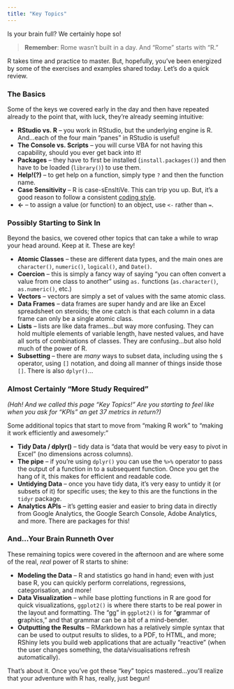 ```yaml
---
title: "Key Topics"
---
```

Is your brain full? We certainly hope so!

>**Remember**: Rome wasn't built in a day. And "Rome" starts with "R."

R takes time and practice to master. But, hopefully, you've been energized by some of the exercises and examples shared today. Let's do a quick review.

### The Basics

Some of the keys we covered early in the day and then have repeated already to the point that, with luck, they're already seeming intuitive:

* **RStudio vs. R** -- you work in RStudio, but the underlying engine is R. And...each of the four main "panes" in RStudio is useful!
* **The Console vs. Scripts** -- you will curse VBA for not having this capability, should you ever get back into it!
* **Packages** -- they have to first be installed (`install.packages()`) and then have to be loaded (`library()`) to use them.
* **Help!(?)** -- to get help on a function, simply type `?` and then the function name.
* **Case Sensitivity** -- R is case-sEnsItiVe. This can trip you up. But, it's a good reason to follow a consistent [coding style](habits.html).
* **<-** -- to assign a value (or function) to an object, use `<-` rather than `=`.

### Possibly Starting to Sink In

Beyond the basics, we covered other topics that can take a while to wrap your head around. Keep at it. These are key!

* **Atomic Classes** -- these are different data types, and the main ones are `character()`, `numeric()`, `logical()`, and `Date()`.
* **Coercion** -- this is simply a fancy way of saying "you can often convert a value from one class to another" using `as.` functions (`as.character()`, `as.numeric()`, etc.)
* **Vectors** -- vectors are simply a set of values with the same atomic class.
* **Data Frames** -- data frames are super handy and are like an Excel spreadsheet on steroids; the one catch is that each column in a data frame can only be a single atomic class.
* **Lists** -- lists are like data frames...but way more confusing. They can hold multiple elements of variable length, have nested values, and have all sorts of combinations of classes. They are confusing...but also hold much of the power of R.
* **Subsetting** -- there are _many_ ways to subset data, including using the `$` operator, using `[]` notation, and doing all manner of things inside those `[]`. There is also `dplyr()`...

### Almost Certainly "More Study Required"

_(Hah! And we called this page "Key Topics!" Are you starting to feel like when you ask for "KPIs" an get 37 metrics in return?)_

Some additional topics that start to move from "making R work" to "making it work efficiently and awesomely:"

* **Tidy Data / dplyr()** -- tidy data is "data that would be very easy to pivot in Excel" (no dimensions across columns).
* **The pipe** -- if you're using `dplyr()` you can use the `%>%` operator to pass the output of a function in to a subsequent function. Once you get the hang of it, this makes for efficient and readable code.
* **Untidying Data** -- once you have tidy data, it's very easy to untidy it (or subsets of it) for specific uses; the key to this are the functions in the `tidyr` package.
* **Analytics APIs** -- it's getting easier and easier to bring data in directly from Google Analytics, the Google Search Console, Adobe Analytics, and more. There are packages for this!

### And...Your Brain Runneth Over
These remaining topics were covered in the afternoon and are where some of the real, _real_ power of R starts to shine:

* **Modeling the Data** -- R and statistics go hand in hand; even with just base R, you can quickly perform correlations, regressions, categorisation, and more!
* **Data Visualization** -- while base plotting functions in R are good for quick visualizations, `ggplot2()` is where there starts to be real power in the layout and formatting. The "gg" in `ggplot2()` is for "**g**rammar of **g**raphics," and that grammar can be a bit of a mind-bender.
* **Outputting the Results** -- RMarkdown has a relatively simple syntax that can be used to output results to slides, to a PDF, to HTML, and more; RShiny lets you build web applications that are actually "reactive" (when the user changes something, the data/visualisations refresh automatically).

_<whew>_ That's about it. Once you've got these "key" topics mastered...you'll realize that your adventure with R has, really, just begun!


